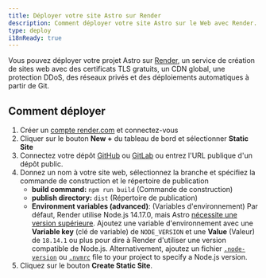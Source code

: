 ```yaml
---
title: Déployer votre site Astro sur Render
description: Comment déployer votre site Astro sur le Web avec Render.
type: deploy
i18nReady: true
---
```


Vous pouvez déployer votre projet Astro sur [Render](https://render.com/), un service de création de sites web avec des certificats TLS gratuits, un CDN global, une protection DDoS, des réseaux privés et des déploiements automatiques à partir de Git.

## Comment déployer

1. Créer un [compte render.com](https://dashboard.render.com/) et connectez-vous
2. Cliquer sur le bouton **New +** du tableau de bord et sélectionner **Static Site**
3. Connectez votre dépôt [GitHub](https://github.com/) ou [GitLab](https://about.gitlab.com/) ou entrez l'URL publique d'un dépôt public.
4. Donnez un nom à votre site web, sélectionnez la branche et spécifiez la commande de construction et le répertoire de publication
   - **build command:** `npm run build` (Commande de construction)
   - **publish directory:** `dist` (Répertoire de publication)
   - **Environment variables (advanced)**: (Variables d'environnement) Par défaut, Render utilise Node.js 14.17.0, mais Astro [nécessite une version supérieure](/fr/install/auto/#prérequis).  Ajoutez une variable d'environnement avec une **Variable key** (clé de variable) de `NODE_VERSION` et une **Value** (Valeur) de `18.14.1` ou plus pour dire à Render d'utiliser une version compatible de Node.js. Alternativement, ajoutez un fichier [`.node-version`](https://render.com/docs/node-version) ou [`.nvmrc`](https://render.com/docs/node-version) file to your project to specify a Node.js version.
5. Cliquez sur le bouton **Create Static Site**.
